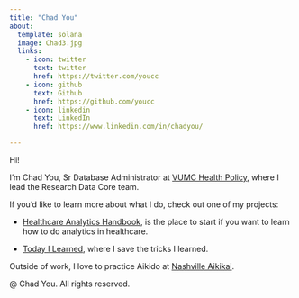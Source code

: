 ```yaml
---
title: "Chad You"
about:
  template: solana
  image: Chad3.jpg
  links:
    - icon: twitter
      text: twitter
      href: https://twitter.com/youcc
    - icon: github
      text: Github
      href: https://github.com/youcc
    - icon: linkedin
      text: LinkedIn
      href: https://www.linkedin.com/in/chadyou/

---
```


Hi!

I'm Chad You, Sr Database Administrator at [VUMC Health Policy](https://www.vumc.org/health-policy/welcome-health-policy), where I lead the Research Data Core team.

If you'd like to learn more about what I do, check out one of my projects:

-   [Healthcare Analytics Handbook](https://github.com/youcc/healthcare_analytics_handbook), is the place to start if you want to learn how to do analytics in healthcare. 

-   [Today I Learned](https://github.com/youcc/til), where I save the tricks I learned.

Outside of work, I love to practice Aikido at [Nashville Aikikai](https://nashvilleaikikai.org/).


@ Chad You. All rights reserved. 
